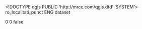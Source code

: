 <!DOCTYPE qgis PUBLIC 'http://mrcc.com/qgis.dtd' 'SYSTEM'>
<qgis version="3.26.2-Buenos Aires">
  <identifier>ro_localitati_punct</identifier>
  <parentidentifier></parentidentifier>
  <language>ENG</language>
  <type>dataset</type>
  <title>ro_localitati_punct</title>
  <abstract></abstract>
  <links/>
  <fees></fees>
  <encoding></encoding>
  <crs>
    <spatialrefsys nativeFormat="Wkt">
      <wkt></wkt>
      <proj4></proj4>
      <srsid>0</srsid>
      <srid>0</srid>
      <authid></authid>
      <description></description>
      <projectionacronym></projectionacronym>
      <ellipsoidacronym></ellipsoidacronym>
      <geographicflag>false</geographicflag>
    </spatialrefsys>
  </crs>
  <extent>
    <spatial crs="EPSG:4326" miny="43.5655969999999968" maxx="29.91538200000000103" maxz="0" minx="20.12148499999999984" dimensions="2" maxy="48.25765499999999975" minz="0"/>
  </extent>
</qgis>
